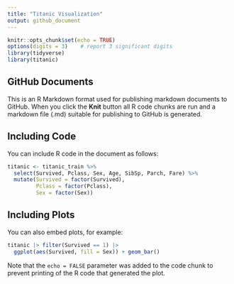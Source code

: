 ```yaml
---
title: "Titanic Visualization"
output: github_document
---
```


```r
knitr::opts_chunk$set(echo = TRUE)
options(digits = 3)    # report 3 significant digits
library(tidyverse)
library(titanic)
```

## GitHub Documents

This is an R Markdown format used for publishing markdown documents to GitHub. When you click the **Knit** button all R code chunks are run and a markdown file (.md) suitable for publishing to GitHub is generated.

## Including Code

You can include R code in the document as follows:

```r
titanic <- titanic_train %>%
  select(Survived, Pclass, Sex, Age, SibSp, Parch, Fare) %>%
  mutate(Survived = factor(Survived),
         Pclass = factor(Pclass),
         Sex = factor(Sex))
```

## Including Plots

You can also embed plots, for example:

```r
titanic |> filter(Survived == 1) |>
  ggplot(aes(Survived, fill = Sex)) + geom_bar()
```

Note that the `echo = FALSE` parameter was added to the code chunk to prevent printing of the R code that generated the plot.
